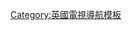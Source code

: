 {{Navbox
| name = 戴維·阿滕伯勒纪录片
| title = 由[[戴維·阿滕伯勒]]主持的电视纪录片
| bodyclass = hlist
| group1 =
| list1 = 
* 《{{le|最初的伊甸园|The First Eden}}》（1987年）
* 《{{le|失落的世界 消失的生命|Lost Worlds, Vanished Lives}}》（1989年）
* 《{{le|鸟的天堂|Attenborough in Paradise}}》（1996年）
* 《[[藍色星球]]》（2001年）
* 《[[林下生命]]》（2005年）
* 《[[天與地 (紀錄片)|地球脉动]]》（2006年）
* 《[[自然大事件]]》（2009年）
* 《[[地球冰失]]》（2011年）
* 《[[馬達加斯加奇觀]]》（2011年）
* 《[[植物王国3D]]》（2012年）
* 《[[探索非洲]]》（2013年）
* 《{{link-en|猎捕 (纪录片)|The Hunt (2015 TV series)|猎捕}}》（2015年）
* 《[[行星地球2]]》（2016年）
* 《[[藍色星球2]]》（2017年）
* 《[[王朝 (纪录片)|王朝]]》（2018年）
* 《[[七个世界，一个星球]]》（2019年）
* 《[[我們的星球]]》（2019年）
* 《[[完美星球]]》（2021年）
* 《[[史前地球]]》（2022年）
}}<noinclude>
{{collapsible option}}
[[Category:英國電視導航模板]]
</noinclude>